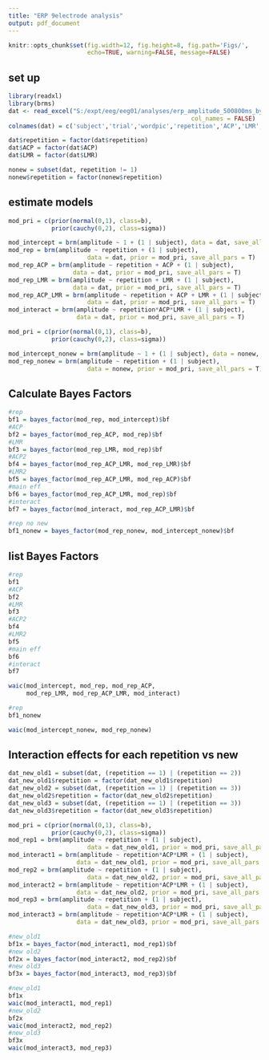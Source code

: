 ```yaml
---
title: "ERP 9electrode analysis"
output: pdf_document
---
```


```r
knitr::opts_chunk$set(fig.width=12, fig.height=8, fig.path='Figs/',
                      echo=TRUE, warning=FALSE, message=FALSE)
```

## set up
```r
library(readxl)
library(brms)
dat <- read_excel("S:/expt/eeg/eeg01/analyses/erp_amplitude_500800ms_by9electrodes.csv", 
                                                   col_names = FALSE)
colnames(dat) = c('subject','trial','wordpic','repetition','ACP','LMR','amplitude')

dat$repetition = factor(dat$repetition)
dat$ACP = factor(dat$ACP)
dat$LMR = factor(dat$LMR)

nonew = subset(dat, repetition != 1)
nonew$repetition = factor(nonew$repetition)
```

## estimate models
```r
mod_pri = c(prior(normal(0,1), class=b),
            prior(cauchy(0,2), class=sigma))

mod_intercept = brm(amplitude ~ 1 + (1 | subject), data = dat, save_all_pars = T)
mod_rep = brm(amplitude ~ repetition + (1 | subject), 
                      data = dat, prior = mod_pri, save_all_pars = T)
mod_rep_ACP = brm(amplitude ~ repetition + ACP + (1 | subject),
                  data = dat, prior = mod_pri, save_all_pars = T)
mod_rep_LMR = brm(amplitude ~ repetition + LMR + (1 | subject),
                  data = dat, prior = mod_pri, save_all_pars = T)
mod_rep_ACP_LMR = brm(amplitude ~ repetition + ACP + LMR + (1 | subject),
                      data = dat, prior = mod_pri, save_all_pars = T)
mod_interact = brm(amplitude ~ repetition*ACP*LMR + (1 | subject),
                   data = dat, prior = mod_pri, save_all_pars = T)
```

```r
mod_pri = c(prior(normal(0,1), class=b),
            prior(cauchy(0,2), class=sigma))

mod_intercept_nonew = brm(amplitude ~ 1 + (1 | subject), data = nonew, save_all_pars = T)
mod_rep_nonew = brm(amplitude ~ repetition + (1 | subject), 
                      data = nonew, prior = mod_pri, save_all_pars = T)
```


## Calculate Bayes Factors
```r
#rep
bf1 = bayes_factor(mod_rep, mod_intercept)$bf
#ACP
bf2 = bayes_factor(mod_rep_ACP, mod_rep)$bf
#LMR
bf3 = bayes_factor(mod_rep_LMR, mod_rep)$bf
#ACP2
bf4 = bayes_factor(mod_rep_ACP_LMR, mod_rep_LMR)$bf
#LMR2
bf5 = bayes_factor(mod_rep_ACP_LMR, mod_rep_ACP)$bf
#main eff
bf6 = bayes_factor(mod_rep_ACP_LMR, mod_rep)$bf
#interact
bf7 = bayes_factor(mod_interact, mod_rep_ACP_LMR)$bf
```

```r
#rep no new
bf1_nonew = bayes_factor(mod_rep_nonew, mod_intercept_nonew)$bf

```

## list Bayes Factors
```r
#rep
bf1
#ACP
bf2
#LMR
bf3
#ACP2
bf4
#LMR2
bf5
#main eff
bf6
#interact
bf7

waic(mod_intercept, mod_rep, mod_rep_ACP,
     mod_rep_LMR, mod_rep_ACP_LMR, mod_interact)

```

```r
#rep
bf1_nonew

waic(mod_intercept_nonew, mod_rep_nonew)

```

## Interaction effects for each repetition vs new

```r
dat_new_old1 = subset(dat, (repetition == 1) | (repetition == 2))
dat_new_old1$repetition = factor(dat_new_old1$repetition)
dat_new_old2 = subset(dat, (repetition == 1) | (repetition == 3))
dat_new_old2$repetition = factor(dat_new_old2$repetition)
dat_new_old3 = subset(dat, (repetition == 1) | (repetition == 3))
dat_new_old3$repetition = factor(dat_new_old3$repetition)
```

```r
mod_pri = c(prior(normal(0,1), class=b),
            prior(cauchy(0,2), class=sigma))
mod_rep1 = brm(amplitude ~ repetition + (1 | subject), 
                      data = dat_new_old1, prior = mod_pri, save_all_pars = T)
mod_interact1 = brm(amplitude ~ repetition*ACP*LMR + (1 | subject),
                   data = dat_new_old1, prior = mod_pri, save_all_pars = T)
mod_rep2 = brm(amplitude ~ repetition + (1 | subject), 
                      data = dat_new_old2, prior = mod_pri, save_all_pars = T)
mod_interact2 = brm(amplitude ~ repetition*ACP*LMR + (1 | subject),
                   data = dat_new_old2, prior = mod_pri, save_all_pars = T)
mod_rep3 = brm(amplitude ~ repetition + (1 | subject), 
                      data = dat_new_old3, prior = mod_pri, save_all_pars = T)
mod_interact3 = brm(amplitude ~ repetition*ACP*LMR + (1 | subject),
                   data = dat_new_old3, prior = mod_pri, save_all_pars = T)
```

```r
#new_old1
bf1x = bayes_factor(mod_interact1, mod_rep1)$bf
#new old2
bf2x = bayes_factor(mod_interact2, mod_rep2)$bf
#new old3
bf3x = bayes_factor(mod_interact3, mod_rep3)$bf
```

```r
#new_old1
bf1x
waic(mod_interact1, mod_rep1)
#new_old2
bf2x
waic(mod_interact2, mod_rep2)
#new_old3
bf3x
waic(mod_interact3, mod_rep3)
```
